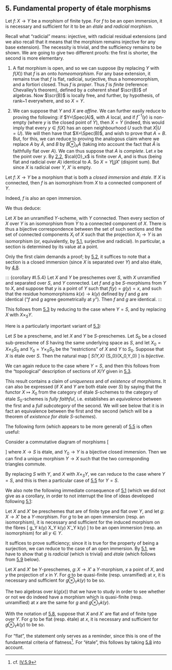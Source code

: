 ## 5. Fundamental property of étale morphisms {#I.5}

::: {.theorem #I.5.1}
  Let $f\colon X\to Y$ be a morphism of finite type.
  For $f$ to be an open immersion, it is necessary and sufficient for it to be an _étale_ and _radicial_ morphism.
:::

::: {.proof}
  Recall what "radicial" means: injective, with radicial residual extensions (and we also recall that it means that the morphism remains injective for any base extension).
  The necessity is trivial, and the sufficiency remains to be shown.
  We are going to give two different proofs: the first is shorter, the second is more elementary.
  
  1. A flat morphism is open, and so we can suppose (by replacing $Y$ with $f(X)$) that $f$ is an onto _homeomorphism_.
      For any base extension, it remains true that $f$ is flat, radicial, surjective, thus a homeomorphism, and a fortiori closed.
      Thus $f$ is _proper_.
      Thus $f$ is _finite_ (reference: Chevalley's theorem), defined by a coherent sheaf $\scr{B}$ of algebras.
      Now $\scr{B}$ is locally free, and further, by hypothesis, of rank~$1$ everywhere, and so $X=Y$.

  2. We can suppose that $Y$ and $X$ are _affine_.
      We can further easily reduce to proving the following:
      if $Y=\Spec(A)$, with $A$ local, and if $f^{-1}(y)$ is non-empty (where $y$ is the closed point of $Y$), then $X=Y$ (indeed, this would imply that every $y\in f(X)$ has an open neighbourhood $U$ such that $X|U=U$).
      We will then have that $X=\Spec(B)$, and wish to prove that $A=B$.
      But, for this, we can reduce to proving the analogous claim where we replace $A$ by $\hat{A}$, and $B$ by $B\otimes_A\hat{A}$
      (taking into account the fact that $\hat{A}$ is faithfully flat over $A$).
      We can thus suppose that $A$ is _complete_.
      Let $x$ be the point over $y$.
      By [2.2](#I.2.2), $\cal{O}_x$ is finite over $A$, and is thus (being flat and radicial over $A$) identical to $A$.
      So $X=Y\coprod X'$ (disjoint sum).
      But since $X$ is radicial over $Y$, $X'$ is empty.
:::

::: {.corollary #I.5.2}
  Let $f\colon X\to Y$ be a morphism that is both a _closed immersion_ and _étale_.
  If $X$ is connected, then $f$ is an isomorphism from $X$ to a connected component of $Y$.
:::

::: {.proof}
  Indeed, $f$ is also an open immersion.
:::

We thus deduce:

\oldpage{7}

::: {.corollary #I.5.3}
  Let $X$ be an unramified $Y$-scheme, with $Y$ connected.
  Then every section of $X$ over $Y$ is an isomorphism from $Y$ to a connected component of $X$.
  There is thus a bijective correspondence between the set of such sections and the set of connected components $X_i$ of $X$ such that the projection $X_i\to Y$ is an isomorphism (or, equivalently, by [5.1](#I.5.1), surjective and radicial).
  In particular, a section is determined by its value at a point.
:::

::: {.proof}
  Only the first claim demands a proof;
  by [5.2](#I.5.2), it suffices to note that a section is a closed immersion (since $X$ is separated over $Y$) and also étale, by [4.8](#I.4.8).
:::

::: {corollary #I.5.4}
  Let $X$ and $Y$ be preschemes over $S$, with $X$ unramified and separated over $S$, and $Y$ connected.
  Let $f$ and $g$ be $S$-morphisms from $Y$ to $X$, and suppose that $y$ is a point of $Y$ such that $f(y)=g(y)=x$, and such that the residue homomorphisms $k(x)\to k(y)$ defined by $f$ and $g$ are identical ("$f$ and $g$ agree geometrically at $y$").
  Then $f$ and $g$ are identical.
:::

::: {.proof}
  This follows from [5.3](#I.5.3) by reducing to the case where $Y=S$, and by replacing $X$ with $X\times_S Y$.
:::

Here is a particularly important variant of [5.3](#I.5.3):

::: {.theorem #I.5.5}
  Let $S$ be a prescheme, and let $X$ and $Y$ be $S$-preschemes.
  Let $S_0$ be a closed sub-prescheme of $S$ having the same underlying space as $S$, and let $X_0=X\times_S S_0$ and $Y_0=Y\times_S S_0$ be the "restrictions" of $X$ and $Y$ to $S_0$.
  Suppose that $X$ is étale over $S$.
  Then the natural map
  \[
    \Hom_S(Y,X) \to \Hom_{S_0}(X_0,Y_0)
  \]
  is _bijective_.
:::

::: {.proof}
  We can again reduce to the case where $Y=S$, and then this follows from the "topological" description of sections of $X/Y$ given in [5.3](#I.5.3).
:::

::: {.remark name="Scholium"}
  This result contains a claim of _uniqueness_ and of _existence_ of _morphisms_.
  It can also be expressed (if $X$ and $Y$ are both étale over $S$) by saying that the functor $X\mapsto X_0$ from the category of étale $S$-schemes to the category of étale $S_0$-schemes is _fully faithful_, i.e. establishes an _equivalence_ between the first and a _full subcategory_ of the second.
  We will see below that it is in fact an equivalence between the first and the second (which will be a theorem of _existence for étale $S$-schemes_).
:::

\oldpage{8}

The following form (which appears to be more general) of [5.5](#I.5.5) is often useful:

::: {.corollary #I.5.6 name="Extension of coverings"}
  Consider a commutative diagram of morphisms
  \[
    \begin{CD}
      X @<<< Y_0
    \\@VVV @VVV
    \\S @<<< Y
    \end{CD}
  \]
  where $X\to S$ is étale, and $Y_0\to Y$ is a bijective closed immersion.
  Then we can find a unique morphism $Y\to X$ such that the two corresponding triangles commute.
:::

::: {.proof}
  By replacing $S$ with $Y$, and $X$ with $X\times_S Y$, we can reduce to the case where $Y=S$, and this is then a particular case of [5.5](#I.5.5) for $Y=S$.
:::

We also note the following immediate consequence of [5.1](#I.5.1) (which we did not give as a corollary, in order to not interrupt the line of ideas developed following [5.1](#I.5.1):

::: {.proposition #I.5.7}
  Let $X$ and $X'$ be preschemes that are of finite type and flat over $Y$, and let $g\colon X\to X'$ be a $Y$-morphism.
  For $g$ to be an open immersion (resp. an isomorphism), it is necessary and sufficient for the induced morphism on the fibres
  \[
    g\otimes_Y k(y)\colon
    X\otimes_Y k(y) \to X'\otimes_Y k(y)
  \]
  to be an open immersion (resp. an isomorphism) for all $y\in Y$.
:::

::: {.proof}
  It suffices to prove sufficiency;
  since it is true for the property of being a surjection, we can reduce to the case of an open immersion.
  By [5.1](#I.5.1), we have to show that $g$ is _radicial_ (which is trivial) and _étale_ (which follows from [5.9](#I.5.9) below).
:::

::: {.corollary #I.5.8}
  Let $X$ and $X'$ be $Y$-preschemes, $g\colon X\to X'$ a $Y$-morphism, $x$ a point of $X$, and $y$ the projection of $x$ in $Y$.
  For $g$ to be quasi-finite (resp. unramified) at $x$, it is necessary and sufficient for $g\otimes_Y k(y)$ to be so.
:::

::: {.proof}
  The two algebras over $k(g(x))$ that we have to study in order to see whether or not we do indeed have a morphism which is quasi-finite (resp. unramified) at $x$ are the same for $g$ and $g\otimes_Y k(y)$.
:::

::: {.corollary #I.5.9}
  With the notation of [5.8](#I.5.8), suppose that $X$ and $X'$ are flat and of finite type over $Y$.
  For $g$ to be flat (resp. étale) at $x$, it is necessary and sufficient for $g\otimes_Y k(y)$ to be so.
:::

::: {.proof}
  For "flat", the statement only serves as a reminder, since this is one of the fundamental criteria of flatness^[cf. [IV.5.9](#IV.5.9)].
  For "étale", this follows by taking [5.8](#I.5.8) into account.
:::